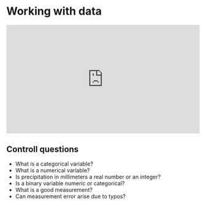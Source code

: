 # Working with data


<div style="padding:56.25% 0 0 0;position:relative;"><iframe src="https://player.vimeo.com/video/1035528367?badge=0&amp;autopause=0&amp;player_id=0&portrait=0&byline=0&amp;app_id=58479" frameborder="0" allow="autoplay; fullscreen; picture-in-picture; clipboard-write" style="position:absolute;top:0;left:0;width:100%;height:100%;" title="TECH3: Working with data"></iframe></div><script src="https://player.vimeo.com/api/player.js"></script>


## Controll questions

- What is a categorical variable?
- What is a numerical variable?
- Is precipitation in millimeters a real number or an integer?
- Is a binary variable numeric or categorical?
- What is a good measurement?
- Can measurement error arise due to typos?

